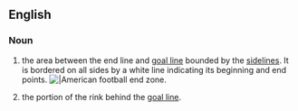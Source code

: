 ==English==
{{wikipedia}}

===Noun===
{{en-noun|head=[[end]] [[zone]]}}

# {{context|American football}} the area between the end line and [[goal line]] bounded by the [[sideline]]s. It is bordered on all sides by a white line indicating its beginning and end points. [[Image:120107-LA-USC-UCLA05-TDMcKnight.jpg|thumb||American football end zone.]]
# {{context|field hockey}} the portion of the rink behind the [[goal line]].
